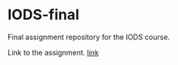 # IODS-final
Final assignment repository for the IODS course. 

Link to the assignment.
[link](https://sanrou.github.io/IODS-final/)